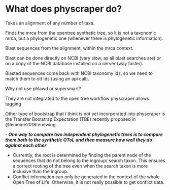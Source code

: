 # What does physcraper do?

Takes an alignment of any number of taxa.

Finds the mrca from the opentree synthetic tree, so it is not a taxonomic mrca, but a phylogenetic one (whenever there is phylogenetic information).

Blast sequences from the alignment, within the mrca context.

Blast can be done directly on NCBI (very slow, as all blast searches are) or on a copy of the NCBI database installed on a server (way faster).

Blasted sequences come back with NCBI taxonomy ids, so we need to match them to ott ids (using an api call).


Why not use phlawd or supersmart?

They are not integrated to the open tree workflow
physcraper allows tagging




Other type of bootstrap that I think is not yet incorporated into physcraper is the Transfer Bootstrap Expectation (TBE) recently proposed in @lemoine2018renewing.


***- One way to compare two independent phylogenetic trees is to compare them both to
the synthetic OToL and then measure how well they do against each other***

- Currently, the root is determined by finding the parent node of the sequences that do not belong to the ingroup/ search taxon. This ensures a correct rooting of the tree even when the search taxon is more inclusive than the ingroup.
- Conflict information can only be generated in the context of the whole Open Tree of Life. Otherwise, it is not really possible to get conflict data.
